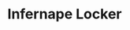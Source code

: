 ---
title: "Infernape Locker"
meta_title: "Infernape Locker craft"
description: "Craft de Infernape Locker"
rank: "a"
draft: false
name: "Infernape Locker"
recipe_img: "https://wiki.pokexgames.com/images/5/55/Infernape-locker.png"
level: 91
craft_time: 172800
result: 1
value_npc: 1
ingredients:
  - name: "Locker"
    quantity: 1
    item_img: "https://wiki.pokexgames.com/images/thumb/1/19/Locker.png/50px-Locker.png"
    value_npc: 1
  - name: "Blaze Topknot"
    quantity: 1
    item_img: "https://wiki.pokexgames.com/images/d/d1/Blaze_Topknot.png"
    value_npc: 1
  - name: "Volcanic Tapestry"
    quantity: 4
    item_img: "https://wiki.pokexgames.com/images/7/7d/Volcanic_Tapestry.png"
    value_npc: 1
  - name: "Fire Stone"
    quantity: 10
    item_img: "https://wiki.pokexgames.com/images/9/9a/Fire-stone.gif"
    value_npc: 1
  - name: "Oak Planks"
    quantity: 12
    item_img: "https://wiki.pokexgames.com/images/c/c1/Oak_Planks.png"
    value_npc: 1
  - name: "Refined Fashion Point"
    quantity: 12
    item_img: "https://wiki.pokexgames.com/images/6/69/Refined_Fashion_Point.png"
    value_npc: 1
---